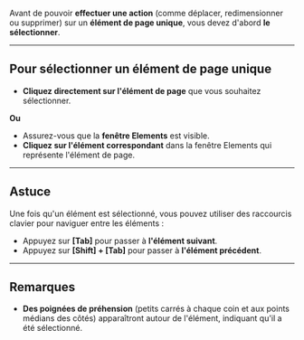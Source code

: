 Avant de pouvoir **effectuer une action** (comme déplacer, redimensionner ou supprimer) sur un **élément de page unique**, vous devez d'abord **le sélectionner**.

***

## **Pour sélectionner un élément de page unique**

* **Cliquez directement sur l'élément de page** que vous souhaitez sélectionner.

**Ou**

* Assurez-vous que la **fenêtre Elements** est visible.
* **Cliquez sur l'élément correspondant** dans la fenêtre Elements qui représente l'élément de page.

***

## **Astuce**

Une fois qu'un élément est sélectionné, vous pouvez utiliser des raccourcis clavier pour naviguer entre les éléments :

* Appuyez sur **\[Tab]** pour passer à **l'élément suivant**.
* Appuyez sur **\[Shift] + \[Tab]** pour passer à **l'élément précédent**.

***

## **Remarques**

* **Des poignées de préhension** (petits carrés à chaque coin et aux points médians des côtés) apparaîtront autour de l'élément, indiquant qu'il a été sélectionné.
